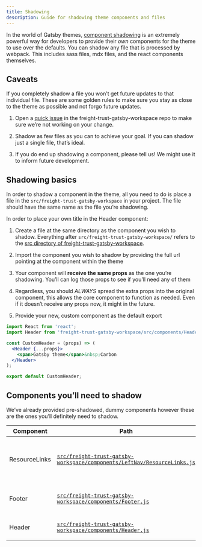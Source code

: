 ```yaml
---
title: Shadowing
description: Guide for shadowing theme components and files
---
```


<PageDescription>

In the world of Gatsby themes,
[component shadowing](https://www.gatsbyjs.org/blog/2019-04-29-component-shadowing/)
is an extremely powerful way for developers to provide their _own_ components
for the theme to use over the defaults. You can shadow any file that is
processed by webpack. This includes sass files, mdx files, and the react
components themselves.

</PageDescription>

## Caveats

If you completely shadow a file you won’t get future updates to that individual
file. These are some golden rules to make sure you stay as close to the theme as
possible and not forgo future updates.

1. Open a
   [quick issue](https://github.com/freight-trust/gatsby-workspace/issues/new)
   in the freight-trust-gatsby-workspace repo to make sure we’re not working on your
   change.

1. Shadow as few files as you can to achieve your goal. If you can shadow just a
   single file, that’s ideal.

1. If you do end up shadowing a component, please tell us! We might use it to
   inform future development.

## Shadowing basics

In order to shadow a component in the theme, all you need to do is place a file
in the `src/freight-trust-gatsby-workspace` in your project. The file should have the same
name as the file you’re shadowing.

In order to place your own title in the Header component:

1. Create a file at the same directory as the component you wish to shadow.
   Everything after `src/freight-trust-gatsby-workspace/` refers to the
   [src directory of freight-trust-gatsby-workspace](https://github.com/freight-trust/gatsby-workspace/tree/main/packages/freight-trust-gatsby-workspace/src).

1. Import the component you wish to shadow by providing the full url pointing at
   the component within the theme

1. Your component will **receive the same props** as the one you’re shadowing.
   You’ll can log those props to see if you’ll need any of them

1. Regardless, you should _ALWAYS_ spread the extra props into the original
   component, this allows the core component to function as needed. Even if it
   doesn’t receive any props now, it might in the future.

1. Provide your new, custom component as the default export

```jsx
import React from 'react';
import Header from 'freight-trust-gatsby-workspace/src/components/Header';

const CustomHeader = (props) => (
  <Header {...props}>
    <span>Gatsby theme</span>&nbsp;Carbon
  </Header>
);

export default CustomHeader;
```

## Components you’ll need to shadow

We’ve already provided pre-shadowed, dummy components however these are the ones
you’ll definitely need to shadow.

| Component     | Path                                                                                                                                                                                                                | Description                                                                        |
| ------------- | ------------------------------------------------------------------------------------------------------------------------------------------------------------------------------------------------------------------- | ---------------------------------------------------------------------------------- |
| ResourceLinks | [`src/freight-trust-gatsby-workspace/components/LeftNav/ResourceLinks.js`](https://github.com/freight-trust/gatsby-workspace/blob/main/packages/example/src/freight-trust-gatsby-workspace/components/LeftNav/ResourceLinks.js) | The bottom links on the SideNav, pass `shouldOpenNewTabs` to open links externally |
| Footer        | [`src/freight-trust-gatsby-workspace/components/Footer.js`](https://github.com/freight-trust/gatsby-workspace/blob/main/packages/example/src/freight-trust-gatsby-workspace/components/Footer.js)                               | The links and content at the bottom of each page                                   |
| Header        | [`src/freight-trust-gatsby-workspace/components/Header.js`](https://github.com/freight-trust/gatsby-workspace/blob/main/packages/example/src/freight-trust-gatsby-workspace/components/Header.js)                               | The text in the top left corner of the UI Shell                                    |
